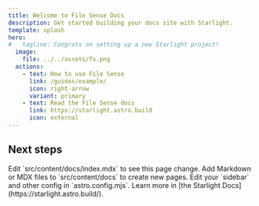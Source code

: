 ```yaml
---
title: Welcome to File Sense Docs
description: Get started building your docs site with Starlight.
template: splash
hero:
#   tagline: Congrats on setting up a new Starlight project!
  image:
    file: ../../assets/fs.png
  actions:
    - text: How to use File Sense
      link: /guides/example/
      icon: right-arrow
      variant: primary
    - text: Read the File Sense docs
      link: https://starlight.astro.build
      icon: external
---
```



## Next steps

<CardGrid stagger>
	<Card title="Update content" icon="pencil">
		Edit `src/content/docs/index.mdx` to see this page change.
	</Card>
	<Card title="Add new content" icon="add-document">
		Add Markdown or MDX files to `src/content/docs` to create new pages.
	</Card>
	<Card title="Configure your site" icon="setting">
		Edit your `sidebar` and other config in `astro.config.mjs`.
	</Card>
	<Card title="Read the docs" icon="open-book">
		Learn more in [the Starlight Docs](https://starlight.astro.build/).
	</Card>
</CardGrid>
